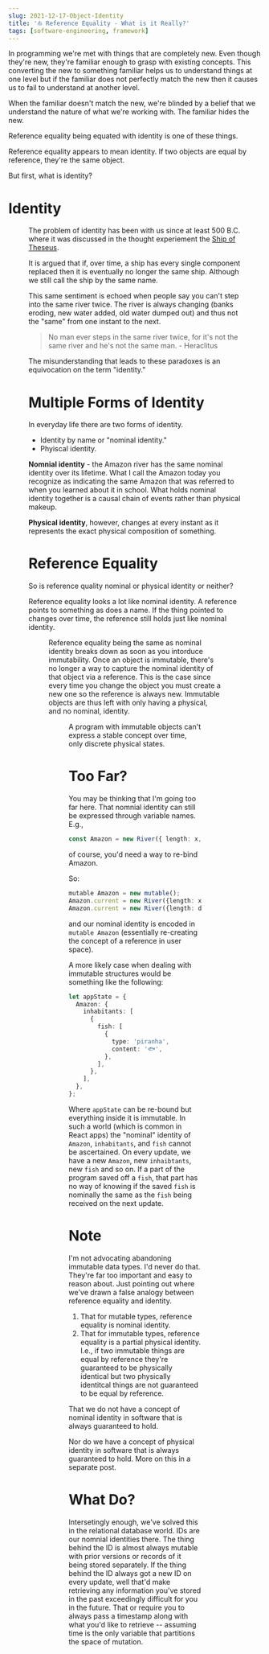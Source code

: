 ```yaml
---
slug: 2021-12-17-Object-Identity
title: '⛵️ Reference Equality - What is it Really?'
tags: [software-engineering, framework]
---
```



In programming we're met with things that are completely new. Even though they're new, they're familiar enough to grasp with existing concepts. This converting the new to something familiar helps us to understand things at one level but if the familiar does not perfectly match the new then it causes us to fail to understand at another level.

When the familiar doesn't match the new, we're blinded by a belief that we understand the nature of what we're working with. The familiar hides the new.

Reference equality being equated with identity is one of these things.

Reference equality appears to mean identity. If two objects are equal by reference, they're the same object.

But first, what is identity?

# Identity

<Figure
  url="/blog-assets/identity-software/shipoftheseus.jpg"
  description="Ship of Theseus"
/>

The problem of identity has been with us since at least 500 B.C. where it was discussed in the thought experiement the [Ship of Theseus](https://en.wikipedia.org/wiki/Ship_of_Theseus).

It is argued that if, over time, a ship has every single component replaced then it is eventually no longer the same ship. Although we still call the ship by the same name.

This same sentiment is echoed when people say you can't step into the same river twice. The river is always changing (banks eroding, new water added, old water dumped out) and thus not the "same" from one instant to the next.

> No man ever steps in the same river twice, for it's not the same river and he's not the same man. - Heraclitus

The misunderstanding that leads to these paradoxes is an equivocation on the term "identity."

# Multiple Forms of Identity

In everyday life there are two forms of identity.

- Identity by name or "nominal identity."
- Phyiscal identity.

**Nomnial identity** - the Amazon river has the same nominal identity over its lifetime. What I call the Amazon today you recognize as indicating the same Amazon that was referred to when you learned about it in school. What holds nominal identity together is a causal chain of events rather than physical makeup.

**Physical identity**, however, changes at every instant as it represents the exact physical composition of something.

# Reference Equality

So is reference quality nominal or physical identity or neither?

Reference equality looks a lot like nominal identity. A reference points to something as does a name. If the thing pointed to changes over time, the reference still holds just like nominal identity.

<Figure
  url="/blog-assets/identity-software/reference.png"
  description="Reference Equality Providing Nominal Identity"
/>

Reference equality being the same as nominal identity breaks down as soon as you intorduce immutability. Once an object is immutable, there's no longer a way to capture the nominal identity of that object via a reference. This is the case since every time you change the object you must create a new one so the reference is always new. Immutable objects are thus left with only having a physical, and no nominal, identity.

<Figure
  url="/blog-assets/identity-software/immutable.png"
  description="Reference Equality Losing Nominal Identity"
/>

A program with immutable objects can't express a stable concept over time, only discrete physical states.

# Too Far?

You may be thinking that I'm going too far here. That nomnial identity can still be expressed through variable names.
E.g.,

```typescript
const Amazon = new River({ length: x, avg_depth: y, age: z });
```

of course, you'd need a way to re-bind Amazon.

So:

```typescript
mutable Amazon = new mutable();
Amazon.current = new River({length: x, avg_depth: y, age: z});
Amazon.current = new River({length: dx, avg_depth: dy, age: z+1});
```

and our nominal identity is encoded in `mutable Amazon` (essentially re-creating the concept of a reference in user space).

A more likely case when dealing with immutable structures would be something like the following:

```typescript
let appState = {
  Amazon: {
    inhabitants: [
      {
        fish: [
          {
            type: 'piranha',
            content: '🐟',
          },
        ],
      },
    ],
  },
};
```

Where `appState` can be re-bound but everything inside it is immutable. In such a world (which is common in React apps) the "nominal" identity of `Amazon`, `inhabitants`, and `fish` cannot be ascertained. On every update, we have a new `Amazon`, new `inhaibtants`, new `fish` and so on. If a part of the program saved off a `fish`, that part has no way of knowing if the saved `fish` is nominally the same as the `fish` being received on the next update.

# Note

I'm not advocating abandoning immutable data types. I'd never do that. They're far too important and easy to reason about. Just pointing out where we've drawn a false analogy between reference equality and identity.

1. That for mutable types, reference equality is nominal identity.
2. That for immutable types, reference equality is a partial physical identity. I.e., if two immutable things are equal by reference they're guaranteed to be physically identical but two physically identitcal things are not guaranteed to be equal by reference.

That we do not have a concept of nominal identity in software that is always guaranteed to hold.

Nor do we have a concept of physical identity in software that is always guaranteed to hold. More on this in a separate post.

# What Do?

Intersetingly enough, we've solved this in the relational database world. IDs are our nomnial identities there. The thing behind the ID is almost always mutable with prior versions or records of it being stored separately. If the thing behind the ID always got a new ID on every update, well that'd make retrieving any information you've stored in the past exceedingly difficult for you in the future. That or require you to always pass a timestamp along with what you'd like to retrieve -- assuming time is the only variable that partitions the space of mutation.
